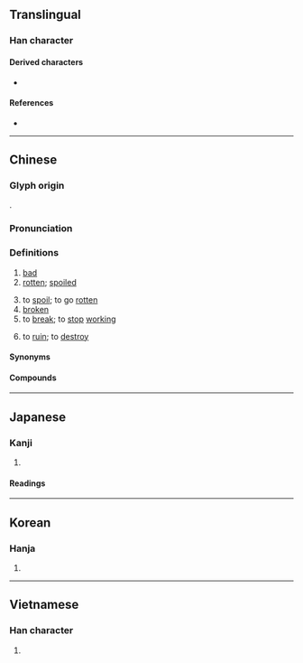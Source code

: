 {{also|壊|坏}}
{{character info/new}}
==Translingual==
{{Han simplified forms|壞|壊|坏}}

===Han character===
{{Han char|rn=32|rad=土|as=16|sn=19|four=44132|canj=GYWV|ids=⿰土褱}}

====Derived characters====
* {{l|mul|[[蘾]]}}

====References====
* {{Han ref|kx=0242.030|dkj=05590|dj=0481.270|hdz=10500.020|uh=58DE|ud=22750|bh=C361|bd=50017}}

----

==Chinese==
{{zh-forms|s=坏|alt=坯}}

===Glyph origin===
{{Han etym}}
{{Han compound|土|褱|c1=s|c2=p|t1=earth|ls=psc}}.

===Pronunciation===
{{zh-pron
|m=huài
|m-s=
|c=waai6
|c-t=
|g=
|h=pfs=fái;gd=fai4
|j=
|mb=huōi
|md=huâi
|mn=hoāi/twv:hāi
|mn-t=huai6
|w=3hhua
|x=
|mc=y
|oc=y
|ma=zh-huài.ogg
|cat=a,v
}}

===Definitions===
{{zh-hanzi}}

# [[bad]]
# [[rotten]]; [[spoiled]]
#: {{zh-x|這 水果 壞 了。|This fruit is '''rotten'''.}}
#: {{zh-x|牛奶 壞 了。|The milk has '''gone bad'''.}}
# to [[spoil]]; to go [[rotten]]
# [[broken]] {{gloss|non-functional}}
# to [[break]]; to [[stop]] [[working]]
#: {{zh-x|很 容易 壞|breaks very easily}}
#: {{zh-x|到 而家 都 仲 未 壞，真係 犀利。|It's amazing, it hasn't broken.|C}}
# to [[ruin]]; to [[destroy]]

====Synonyms====
{{zh-dial}}

====Compounds====
{{zh-der|壞包兒|壞腸子|壞處|壞蛋|壞東西|壞分子|壞話|壞人|壞事|壞水|壞死|壞小子|壞心眼兒|壞血病|壞賬|壞主意}}

{{zh-cat|Beginning}}

----

==Japanese==
{{ja-kanji forms|壊|壞}}

===Kanji===
{{ja-kanji|grade=|rs=土16|shin=壊}}

# {{defn|lang=ja|sort=土16}}

====Readings====
{{ja-readings
|goon=え<ゑ
|kanon=かい<くわい
|kun=こわ-す, こわ-れる, やぶ-る
|nanori=つち
}}

----

==Korean==

===Hanja===
{{ko-hanja|hangeul=[[괴]], [[회]]|mr=koe, hoe}}

# {{defn|lang=ko|sort=土16}}

----

==Vietnamese==

===Han character===
{{vi-hantu|[[hoại]], [[hoải]], [[hoai]]|rs=土16}}

# {{defn|lang=vi|sort=土16}}